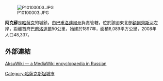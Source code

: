 [[Image:P10100003.JPG|right]]

'''阿克蘇'''是[[哈薩克|哈薩克]]的城鎮，由[[巴甫洛達爾州|巴甫洛達爾州]]負責管轄，位於該國東北部[[額爾齊斯河|額爾齊斯河]]左岸，距離首府[[巴甫洛達爾|巴甫洛達爾]]50公里，始建於1897年，面積8,089平方公里，2008年人口48,337。

==外部連結==
[https://web.archive.org/web/20120207084841/http://wiki.aksu-city.kz/  AksuWiki — a MediaWiki encyclopaedia in Russian]

{{coord|52|02|N|76|55|E|display=title|type:city_source:ruwiki}}

{{Kazakhstan-geo-stub}}
{{DEFAULTSORT: Aksu}}
[[Category:哈薩克斯坦城市|Category:哈薩克斯坦城市]]